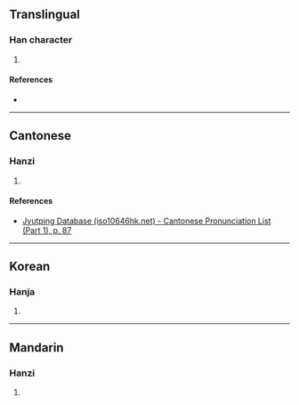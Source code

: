 {{character info/new}}
==Translingual==

===Han character===
{{Han char|rn=32|rad=土|as=07|sn=10|four=|canj=QLG|ids=⿱⿰扌斤土}}

# {{defn|Han|sort=土07}}

====References====
* {{Han ref|kx=0230.080|dkj=05129|hdz=10443.040|uh=57D1|ud=22481}}

----

==Cantonese==

===Hanzi===
{{yue-hanzi|jyut=[[zit3]]|y=jit3}}

# {{defn|lang=yue|sort=土07}}

====References====
* [http://www.iso10646hk.net/jp/document/download.jsp Jyutping Database (iso10646hk.net) - Cantonese Pronunciation List (Part 1), p. 87]

----

==Korean==

===Hanja===
{{ko-hanja|hangeul=철|rv=cheol|mr=ch'ŏl}}

# {{defn|lang=ko|sort=土07}}

----

==Mandarin==

===Hanzi===
{{cmn-hanzi|pin=[[zhé]] ([[zhe2]])|wg=che<sup>2</sup>}}

# {{defn|lang=cmn|sort=土07}}